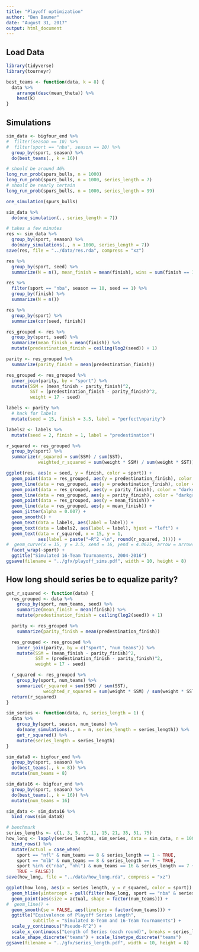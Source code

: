 ```yaml
---
title: "Playoff optimization"
author: "Ben Baumer"
date: "August 31, 2017"
output: html_document
---
```


## Load Data

```r
library(tidyverse)
library(tourneyr)

best_teams <- function(data, k = 8) {
  data %>%
    arrange(desc(mean_theta)) %>%
    head(k)
}
```


## Simulations

```r
sim_data <- bigfour_end %>%
#  filter(season == 10) %>%
#  filter(sport == "nba", season == 10) %>%
  group_by(sport, season) %>%
  do(best_teams(., k = 16))

# should be around 46%
long_run_prob(spurs_bulls, n = 1000)
long_run_prob(spurs_bulls, n = 1000, series_length = 7)
# should be nearly certain
long_run_prob(spurs_bulls, n = 1000, series_length = 99)

one_simulation(spurs_bulls)

sim_data %>% 
  do(one_simulation(., series_length = 7))
```

```r
# takes a few minutes
res <- sim_data %>%
  group_by(sport, season) %>%
  do(many_simulations(., n = 1000, series_length = 7))
save(res, file = "../data/res.rda", compress = "xz")
``` 
  
```r
res %>%
  group_by(sport, seed) %>%
  summarize(N = n(), mean_finish = mean(finish), wins = sum(finish == 1))

res %>% 
  filter(sport == "nba", season == 10, seed == 1) %>% 
  group_by(finish) %>% 
  summarize(N = n())

res %>%
  group_by(sport) %>%
  summarize(cor(seed, finish))
```

```r
res_grouped <- res %>%
  group_by(sport, seed) %>%
  summarize(mean_finish = mean(finish)) %>%
  mutate(predestination_finish = ceiling(log2(seed)) + 1)

parity <- res_grouped %>%
  summarize(parity_finish = mean(predestination_finish)) 

res_grouped <- res_grouped %>%
  inner_join(parity, by = "sport") %>%
  mutate(SSM = (mean_finish - parity_finish)^2,
         SST = (predestination_finish - parity_finish)^2,
         weight = 17 - seed)

labels <- parity %>%
  # hack for labels
  mutate(seed = 15, finish = 3.5, label = "perfect\nparity")

labels2 <- labels %>%
  mutate(seed = 2, finish = 1, label = "predestination")

r_squared <- res_grouped %>%
  group_by(sport) %>%
  summarize(r_squared = sum(SSM) / sum(SST),
            weighted_r_squared = sum(weight * SSM) / sum(weight * SST))

ggplot(res, aes(x = seed, y = finish, color = sport)) + 
  geom_point(data = res_grouped, aes(y = predestination_finish), color = "darkgray") + 
  geom_line(data = res_grouped, aes(y = predestination_finish), color = "darkgray") +
  geom_point(data = res_grouped, aes(y = parity_finish), color = "darkgray") + 
  geom_line(data = res_grouped, aes(y = parity_finish), color = "darkgray") +
  geom_point(data = res_grouped, aes(y = mean_finish)) + 
  geom_line(data = res_grouped, aes(y = mean_finish)) +
  geom_jitter(alpha = 0.007) + 
  geom_smooth() + 
  geom_text(data = labels, aes(label = label)) + 
  geom_text(data = labels2, aes(label = label), hjust = "left") + 
  geom_text(data = r_squared, x = 15, y = 1, 
            aes(label = paste("~R^2 =\n", round(r_squared, 3)))) + 
#  geom_curve(x = 15, y = 3.5, xend = 16, yend = 4.0625, arrow = arrow(length = unit(0.1, "cm"))) + 
  facet_wrap(~sport) + 
  ggtitle("Simulated 16-Team Tournaments, 2004-2016")
ggsave(filename = "../gfx/playoff_sims.pdf", width = 10, height = 8)
```

## How long should series be to equalize parity? 

```r
get_r_squared <- function(data) {
  res_grouped <- data %>%
    group_by(sport, num_teams, seed) %>%
    summarize(mean_finish = mean(finish)) %>%
    mutate(predestination_finish = ceiling(log2(seed)) + 1)

  parity <- res_grouped %>%
    summarize(parity_finish = mean(predestination_finish)) 

  res_grouped <- res_grouped %>%
    inner_join(parity, by = c("sport", "num_teams")) %>%
    mutate(SSM = (mean_finish - parity_finish)^2,
           SST = (predestination_finish - parity_finish)^2,
           weight = 17 - seed)

  r_squared <- res_grouped %>%
    group_by(sport, num_teams) %>%
    summarize(r_squared = sum(SSM) / sum(SST),
              weighted_r_squared = sum(weight * SSM) / sum(weight * SST))
  return(r_squared)
}

```

```r
sim_series <- function(data, n, series_length = 1) {
  data %>%
    group_by(sport, season, num_teams) %>%
    do(many_simulations(., n = n, series_length = series_length)) %>%
    get_r_squared() %>%
    mutate(series_length = series_length)
}
``` 

```r
sim_data8 <- bigfour_end %>%
  group_by(sport, season) %>%
  do(best_teams(., k = 8)) %>%
  mutate(num_teams = 8)

sim_data16 <- bigfour_end %>%
  group_by(sport, season) %>%
  do(best_teams(., k = 16)) %>%
  mutate(num_teams = 16)

sim_data <- sim_data16 %>%
  bind_rows(sim_data8)
```


```r
# benchmark
series_lengths <- c(1, 3, 5, 7, 11, 15, 21, 35, 51, 75)
how_long <- lapply(series_lengths, sim_series, data = sim_data, n = 1000) %>% 
  bind_rows() %>%
  mutate(actual = case_when(
    sport == "nfl" & num_teams == 8 & series_length == 1 ~ TRUE,
    sport == "mlb" & num_teams == 8 & series_length == 7 ~ TRUE,
    sport %in% c("nba", "nhl") & num_teams == 16 & series_length == 7 ~ TRUE,
    TRUE ~ FALSE))
save(how_long, file = "../data/how_long.rda", compress = "xz")
```

```r
ggplot(how_long, aes(x = series_length, y = r_squared, color = sport)) + 
  geom_hline(yintercept = pull(filter(how_long, sport == "nba" & series_length == 7), r_squared), color = "darkgray", linetype = 2) + 
  geom_point(aes(size = actual, shape = factor(num_teams))) + 
#  geom_line() + 
  geom_smooth(se = FALSE, aes(linetype = factor(num_teams))) + 
  ggtitle("Equivalence of Playoff Series Length", 
          subtitle = "Simulated 8-Team and 16-Team Tournaments") + 
  scale_y_continuous("Pseudo-R^2") + 
  scale_x_continuous("Length of Series (each round)", breaks = series_lengths) + 
  scale_shape_discrete("teams") + scale_linetype_discrete("teams")
ggsave(filename = "../gfx/series_length.pdf", width = 10, height = 8)
```
